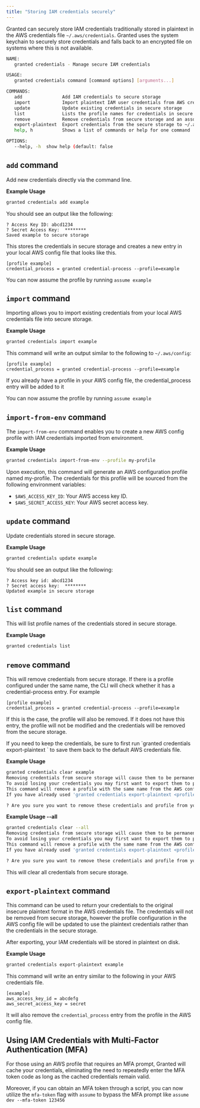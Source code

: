 ```yaml
---
title: "Storing IAM credentials securely"
---
```


Granted can securely store IAM credentials traditionally stored in plaintext in the AWS credentials file `~/.aws/credentials`.
Granted uses the system keychain to securely store credentials and falls back to an encrypted file on systems where this is not available.

```bash
NAME:
   granted credentials - Manage secure IAM credentials

USAGE:
   granted credentials command [command options] [arguments...]

COMMANDS:
   add               Add IAM credentials to secure storage
   import            Import plaintext IAM user credentials from AWS credentials file into secure storage
   update            Update existing credentials in secure storage
   list              Lists the profile names for credentials in secure storage
   remove            Remove credentials from secure storage and an associated profile if it exists in the AWS config file
   export-plaintext  Export credentials from the secure storage to ~/.aws/credentials file in plaintext
   help, h           Shows a list of commands or help for one command

OPTIONS:
   --help, -h  show help (default: false
```

## `add` command

Add new credentials directly via the command line.

**Example Usage**

```bash
granted credentials add example
```

You should see an output like the following:

```
? Access Key ID: abcd1234
? Secret Access Key:  ********
Saved example to secure storage
```

This stores the credentials in secure storage and creates a new entry in your local AWS config file that looks like this.

```
[profile example]
credential_process = granted credential-process --profile=example
```

You can now assume the profile by running `assume example`

## `import` command

Importing allows you to import existing credentials from your local AWS credentials file into secure storage.

**Example Usage**

```bash
granted credentials import example
```

This command will write an output similar to the following to `~/.aws/config`:

```
[profile example]
credential_process = granted credential-process --profile=example
```

<Info>
  If you already have a profile in your AWS config file, the credential_process
  entry will be added to it
</Info>

You can now assume the profile by running `assume example`

## `import-from-env` command

The `import-from-env` command enables you to create a new AWS config profile with IAM credentials imported from environment.

**Example Usage**

```bash
granted credentials import-from-env --profile my-profile
```

Upon execution, this command will generate an AWS configuration profile named my-profile. The credentials for this profile will be sourced from the following environment variables:

- `$AWS_ACCESS_KEY_ID`: Your AWS access key ID.
- `$AWS_SECRET_ACCESS_KEY`: Your AWS secret access key.

## `update` command

Update credentials stored in secure storage.

**Example Usage**

```bash
granted credentials update example
```

You should see an output like the following:

```
? Access key id: abcd1234
? Secret access key:  ********
Updated example in secure storage
```

## `list` command

This will list profile names of the credentials stored in secure storage.

**Example Usage**

```bash
granted credentials list
```

## `remove` command

This will remove credentials from secure storage. If there is a profile configured under the same name, the CLI will check whether it has a credential-process entry.
For example

```
[profile example]
credential_process = granted credential-process --profile=example

```

If this is the case, the profile will also be removed. If it does not have this entry, the profile will not be modified and the credentials will be removed from the secure storage.

<Warning>
If you need to keep the credentials, be sure to first run `granted credentials export-plaintext <profile name>` to save them back to the default AWS credentials file.
</Warning>

**Example Usage**

```bash
granted credentials clear example
Removing credentials from secure storage will cause them to be permanently deleted.
To avoid losing your credentials you may first want to export them to plaintext using 'granted credentials export-plaintext <profile name>'
This command will remove a profile with the same name from the AWS config file if it has a 'credential_process = granted credential-process --profile=<profile name>'
If you have already used 'granted credentials export-plaintext <profile name>' to export the credentials, the profile will not be removed by this command.

? Are you sure you want to remove these credentials and profile from your AWS config? (Y/n)
```

**Example Usage --all**

```bash
granted credentials clear --all
Removing credentials from secure storage will cause them to be permanently deleted.
To avoid losing your credentials you may first want to export them to plaintext using 'granted credentials export-plaintext <profile name>'
This command will remove a profile with the same name from the AWS config file if it has a 'credential_process = granted credential-process --profile=<profile name>'
If you have already used 'granted credentials export-plaintext <profile name>' to export the credentials, the profile will not be removed by this command.

? Are you sure you want to remove these credentials and profile from your AWS config? (Y/n)
```

This will clear all credentials from secure storage.

## `export-plaintext` command

This command can be used to return your credentials to the original insecure plaintext format in the AWS credentials file.
The credentials will not be removed from secure storage, however the profile configuration in the AWS config file will be updated to use the plaintext credentials rather than the credentials in the secure storage.

<Warning>
  After exporting, your IAM credentials will be stored in plaintext on disk.
</Warning>

**Example Usage**

```bash
granted credentials export-plaintext example
```

This command will write an entry similar to the following in your AWS credentials file.

```
[example]
aws_access_key_id = abcdefg
aws_secret_access_key = secret
```

It will also remove the `credential_process` entry from the profile in the AWS config file.

## Using IAM Credentials with Multi-Factor Authentication (MFA)

For those using an AWS profile that requires an MFA prompt, Granted will cache your credentials, eliminating the need to repeatedly enter the MFA token code as long as the cached credentials remain valid.

Moreover, if you can obtain an MFA token through a script, you can now utilize the `mfa-token` flag with `assume` to bypass the MFA prompt like `assume dev --mfa-token 123456`
